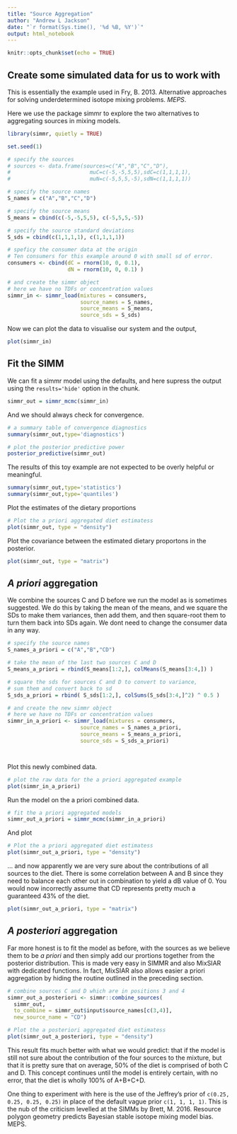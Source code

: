 ```yaml
---
title: "Source Aggregation"
author: "Andrew L Jackson"
date: "`r format(Sys.time(), '%d %B, %Y')`"
output: html_notebook
---
```


```r
knitr::opts_chunk$set(echo = TRUE)
```

## Create some simulated data for us to work with
This is essentially the example used in Fry, B. 2013. Alternative approaches for solving underdetermined isotope mixing problems. *MEPS*.

Here we use the package simmr to explore the two alternatives to aggregating sources in mixing models. 

```r
library(simmr, quietly = TRUE)

set.seed(1)

# specify the sources
# sources <- data.frame(sources=c("A","B","C","D"),
#                         muC=c(-5,-5,5,5),sdC=c(1,1,1,1),
#                         muN=c(-5,5,5,-5),sdN=c(1,1,1,1))

# specify the source names
S_names = c("A","B","C","D")

# specify the source means
S_means = cbind(c(-5,-5,5,5), c(-5,5,5,-5))

# specify the source standard deviations
S_sds = cbind(c(1,1,1,1), c(1,1,1,1))

# speficy the consumer data at the origin
# Ten consumers for this example around 0 with small sd of error.
consumers <- cbind(dC = rnorm(10, 0, 0.1),
                   dN = rnorm(10, 0, 0.1) )

# and create the simmr object
# here we have no TDFs or concentration values
simmr_in <- simmr_load(mixtures = consumers,
                       source_names = S_names,
                       source_means = S_means,
                       source_sds = S_sds)

```

Now we can plot the data to visualise our system and the output,

```r

plot(simmr_in)

```

## Fit the SIMM

We can fit a simmr model using the defaults, and here supress the output using the `results='hide'` option in the chunk.

```r
simmr_out = simmr_mcmc(simmr_in)
```

And we should always check for convergence.

```r
# a summary table of convergence diagnostics
summary(simmr_out,type='diagnostics')

# plot the posterior predictive power 
posterior_predictive(simmr_out)
```

The results of this toy example are not expected to be overly helpful or meaningful.

```r
summary(simmr_out,type='statistics')
summary(simmr_out,type='quantiles')
```

Plot the estimates of the dietary proportions

```r
# Plot the a priori aggregated diet estimatess
plot(simmr_out, type = "density")
```


Plot the covariance between the estimated dietary proportons in the posterior.

```r

plot(simmr_out, type = "matrix")

```



## __*A priori*__ aggregation

We combine the sources C and D before we run the model as is sometimes suggested. We do this by taking the mean of the means, and we square the SDs to make them variances, then add them, and then square-root them to turn them back into SDs again. We dont need to change the consumer data in any way.

```r

# specify the source names
S_names_a_priori = c("A","B","CD")

# take the mean of the last two sources C and D
S_means_a_priori = rbind(S_means[1:2,], colMeans(S_means[3:4,]) )

# square the sds for sources C and D to convert to variance,
# sum them and convert back to sd
S_sds_a_priori = rbind( S_sds[1:2,], colSums(S_sds[3:4,]^2) ^ 0.5 )

# and create the new simmr object
# here we have no TDFs or concentration values
simmr_in_a_priori <- simmr_load(mixtures = consumers,
                       source_names = S_names_a_priori,
                       source_means = S_means_a_priori,
                       source_sds = S_sds_a_priori)




```

Plot this newly combined data. 

```r
# plot the raw data for the a priori aggregated example
plot(simmr_in_a_priori)
```

Run the model on the a priori combined data.

```r
# fit the a priori aggregated models
simmr_out_a_priori = simmr_mcmc(simmr_in_a_priori)

```
And plot

```r
# Plot the a priori aggregated diet estimatess
plot(simmr_out_a_priori, type = "density")
```

... and now apparently we are very sure about the contributions of all sources to the diet. There is some correlation between A and B since they need to balance each other out in combination to yield a dB value of 0. You would now incorrectly assume that  CD represents pretty much a guaranteed 43% of the diet.

```r

plot(simmr_out_a_priori, type = "matrix")

```

## __*A posteriori*__ aggregation
Far more honest is to fit the model as before, with the sources as we believe them to be *a priori* and then simply add our prortions together from the posterior distribution. This is made very easy in SIMMR and also MixSIAR with dedicated functions. In fact, MixSIAR also allows easier a priori aggregation by hiding the routine outlined in the preceding section.

```r
# combine sources C and D which are in positions 3 and 4
simmr_out_a_posteriori <- simmr::combine_sources(
  simmr_out, 
  to_combine = simmr_out$input$source_names[c(3,4)], 
  new_source_name = "CD")

# Plot the a posteriori aggregated diet estimatess
plot(simmr_out_a_posteriori, type = "density")


```
This result fits much better with what we would predict: that if the model is still not sure about the contribution of the four sources to the mixture, but that it is pretty sure that on average, 50% of the diet is comprised of both C and D. This concept continues until the model is entirely certain, with no error, that the diet is wholly 100% of A+B+C+D.

One thing to experiment with here is the use of the Jeffrey's prior of `c(0.25, 0.25, 0.25, 0.25)` in place of the default vague prior `c(1, 1, 1, 1)`. This is the nub of the criticism levelled at the SIMMs by Brett, M. 2016. Resource polygon geometry predicts Bayesian stable isotope mixing model bias. MEPS.


